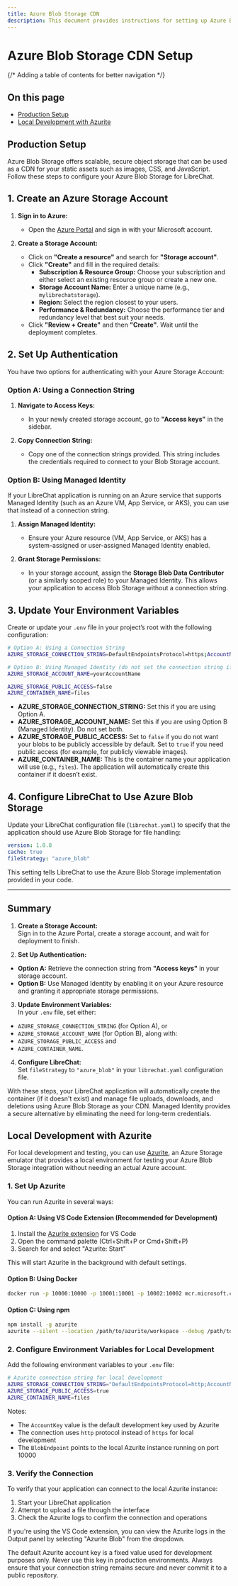 ```yaml
---
title: Azure Blob Storage CDN
description: This document provides instructions for setting up Azure Blob Storage CDN for LibreChat
---
```


# Azure Blob Storage CDN Setup

{/* Adding a table of contents for better navigation */}
<div className="mt-8 mb-16">
  <h2 className="text-lg font-semibold mb-4">On this page</h2>
  <ul className="space-y-2">
    <li><a href="#production-setup">Production Setup</a></li>
    <li><a href="#local-development-with-azurite">Local Development with Azurite</a></li>
  </ul>
</div>

## Production Setup

Azure Blob Storage offers scalable, secure object storage that can be used as a CDN for your static assets such as images, CSS, and JavaScript. Follow these steps to configure your Azure Blob Storage for LibreChat.

## 1. Create an Azure Storage Account

1. **Sign in to Azure:**
   - Open the [Azure Portal](https://portal.azure.com/) and sign in with your Microsoft account.

2. **Create a Storage Account:**
   - Click on **"Create a resource"** and search for **"Storage account"**.
   - Click **"Create"** and fill in the required details:
     - **Subscription & Resource Group:** Choose your subscription and either select an existing resource group or create a new one.
     - **Storage Account Name:** Enter a unique name (e.g., `mylibrechatstorage`).
     - **Region:** Select the region closest to your users.
     - **Performance & Redundancy:** Choose the performance tier and redundancy level that best suit your needs.
   - Click **"Review + Create"** and then **"Create"**. Wait until the deployment completes.

## 2. Set Up Authentication

You have two options for authenticating with your Azure Storage Account:

### Option A: Using a Connection String

1. **Navigate to Access Keys:**
   - In your newly created storage account, go to **"Access keys"** in the sidebar.

2. **Copy Connection String:**
   - Copy one of the connection strings provided. This string includes the credentials required to connect to your Blob Storage account.

### Option B: Using Managed Identity

If your LibreChat application is running on an Azure service that supports Managed Identity (such as an Azure VM, App Service, or AKS), you can use that instead of a connection string.

1. **Assign Managed Identity:**
   - Ensure your Azure resource (VM, App Service, or AKS) has a system-assigned or user-assigned Managed Identity enabled.

2. **Grant Storage Permissions:**
   - In your storage account, assign the **Storage Blob Data Contributor** (or a similarly scoped role) to your Managed Identity. This allows your application to access Blob Storage without a connection string.

## 3. Update Your Environment Variables

Create or update your `.env` file in your project’s root with the following configuration:

```bash filename=".env"
# Option A: Using a Connection String
AZURE_STORAGE_CONNECTION_STRING=DefaultEndpointsProtocol=https;AccountName=yourAccountName;AccountKey=yourAccountKey;EndpointSuffix=core.windows.net

# Option B: Using Managed Identity (do not set the connection string if using Managed Identity)
AZURE_STORAGE_ACCOUNT_NAME=yourAccountName

AZURE_STORAGE_PUBLIC_ACCESS=false
AZURE_CONTAINER_NAME=files
```

- **AZURE_STORAGE_CONNECTION_STRING:** Set this if you are using Option A.
- **AZURE_STORAGE_ACCOUNT_NAME:** Set this if you are using Option B (Managed Identity). Do not set both.
- **AZURE_STORAGE_PUBLIC_ACCESS:** Set to `false` if you do not want your blobs to be publicly accessible by default. Set to `true` if you need public access (for example, for publicly viewable images).
- **AZURE_CONTAINER_NAME:** This is the container name your application will use (e.g., `files`). The application will automatically create this container if it doesn’t exist.

## 4. Configure LibreChat to Use Azure Blob Storage

Update your LibreChat configuration file (`librechat.yaml`) to specify that the application should use Azure Blob Storage for file handling:

```yaml filename="librechat.yaml"
version: 1.0.8
cache: true
fileStrategy: "azure_blob"
```

This setting tells LibreChat to use the Azure Blob Storage implementation provided in your code.

---

## Summary

1. **Create a Storage Account:**  
Sign in to the Azure Portal, create a storage account, and wait for deployment to finish.

2. **Set Up Authentication:**
- **Option A:** Retrieve the connection string from **"Access keys"** in your storage account.
- **Option B:** Use Managed Identity by enabling it on your Azure resource and granting it appropriate storage permissions.

3. **Update Environment Variables:**  
In your `.env` file, set either:
- `AZURE_STORAGE_CONNECTION_STRING` (for Option A), or
- `AZURE_STORAGE_ACCOUNT_NAME` (for Option B), along with:
- `AZURE_STORAGE_PUBLIC_ACCESS` and
- `AZURE_CONTAINER_NAME`.

4. **Configure LibreChat:**  
Set `fileStrategy` to `"azure_blob"` in your `librechat.yaml` configuration file.

With these steps, your LibreChat application will automatically create the container (if it doesn't exist) and manage file uploads, downloads, and deletions using Azure Blob Storage as your CDN. Managed Identity provides a secure alternative by eliminating the need for long-term credentials.

## Local Development with Azurite

For local development and testing, you can use [Azurite](https://github.com/Azure/Azurite), an Azure Storage emulator that provides a local environment for testing your Azure Blob Storage integration without needing an actual Azure account.

### 1. Set Up Azurite

You can run Azurite in several ways:

#### Option A: Using VS Code Extension (Recommended for Development)

1. Install the [Azurite extension](https://marketplace.visualstudio.com/items?itemName=Azurite.azurite) for VS Code
2. Open the command palette (Ctrl+Shift+P or Cmd+Shift+P)
3. Search for and select "Azurite: Start"

This will start Azurite in the background with default settings.

#### Option B: Using Docker

```bash
docker run -p 10000:10000 -p 10001:10001 -p 10002:10002 mcr.microsoft.com/azure-storage/azurite
```

#### Option C: Using npm

```bash
npm install -g azurite
azurite --silent --location /path/to/azurite/workspace --debug /path/to/debug/log
```

### 2. Configure Environment Variables for Local Development

Add the following environment variables to your `.env` file:

```bash filename=".env"
# Azurite connection string for local development
AZURE_STORAGE_CONNECTION_STRING="DefaultEndpointsProtocol=http;AccountName=devstoreaccount1;AccountKey=Eby8vdM02xNOcqFlqUwJPLlmEtlCDXJ1OUzFT50uSRZ6IFsuFq2UVErCz4I6tq/K1SZFPTOtr/KBHBeksoGMGw==;BlobEndpoint=http://127.0.0.1:10000/devstoreaccount1;"
AZURE_STORAGE_PUBLIC_ACCESS=true
AZURE_CONTAINER_NAME=files
```

Notes:
- The `AccountKey` value is the default development key used by Azurite
- The connection uses `http` protocol instead of `https` for local development
- The `BlobEndpoint` points to the local Azurite instance running on port 10000

### 3. Verify the Connection

To verify that your application can connect to the local Azurite instance:

1. Start your LibreChat application
2. Attempt to upload a file through the interface
3. Check the Azurite logs to confirm the connection and operations

If you're using the VS Code extension, you can view the Azurite logs in the Output panel by selecting "Azurite Blob" from the dropdown.

<Callout type="info" title="Note">
  The default Azurite account key is a fixed value used for development purposes only. Never use this key in production environments. Always ensure that your connection string remains secure and never commit it to a public repository.
</Callout>
